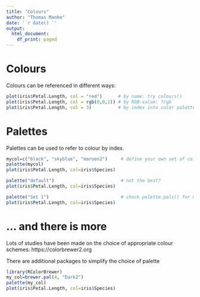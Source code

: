 ```yaml
---
title: "Colours"
author: "Thomas Manke"
date: '`r date() `'
output:
  html_document:
    df_print: paged
---
```


# Colours
Colours can be referenced in different ways:
```r
plot(iris$Petal.Length, col = "red")      # by name: try colours()
plot(iris$Petal.Length, col = rgb(0,0,1)) # by RGB-value: ?rgb
plot(iris$Petal.Length, col = 3)          # by index into color palette: ?palette()
```

# Palettes
Palettes can be used to refer to colour by index.
```r
mycol=c("black", "skyblue", "maroon2")     # define your own set of colours; Warning: don't overdo 
palette(mycol) 
plot(iris$Petal.Length, col=iris$Species)

palette("default")                         # not the best?
plot(iris$Petal.Length, col=iris$Species)

palette("Set 1")                           # check palette.pals() for more choices
plot(iris$Petal.Length, col=iris$Species)
```


# ... and there is more
Lots of studies have been made on the choice of appropriate colour schemes: https://colorbrewer2.org

There are additional packages to simplify the choice of palette
```r
library(RColorBrewer)
my_col=brewer.pal(4, "Dark2")
palette(my_col)
plot(iris$Petal.Length, col=iris$Species)
```

